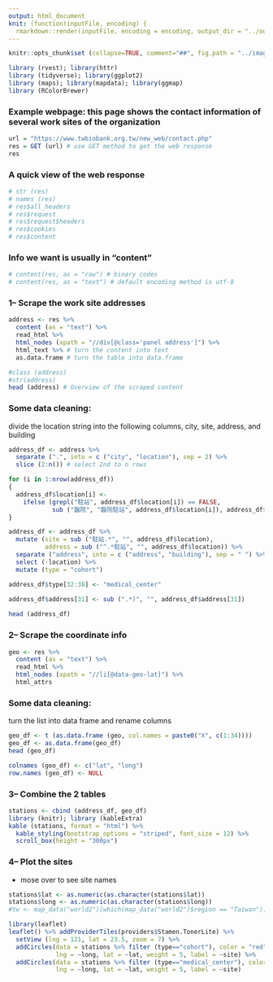 ```yaml
---
output: html_document
knit: (function(inputFile, encoding) {
  rmarkdown::render(inputFile, encoding = encoding, output_dir = "../output/") })
---
```


```r
knitr::opts_chunk$set (collapse=TRUE, comment="##", fig.path = "../images/", warning = FALSE)
```

```r
library (rvest); library(httr)
library (tidyverse); library(ggplot2)
library (maps); library(mapdata); library(ggmap)
library (RColorBrewer)
```

### Example webpage: this page shows the contact information of several work sites of the organization
```r
url = "https://www.twbiobank.org.tw/new_web/contact.php"
res = GET (url) # use GET method to get the web response
res
```

### A quick view of the web response
```r
# str (res)  
# names (res)
# res$all_headers
# res$request
# res$request$headers  
# res$cookies  
# res$content
```


### Info we want is usually in "content"
```r
# content(res, as = "raw") # binary codes
# content(res, as = "text") # default encoding method is utf-8
```

### 1-- Scrape the work site addresses
```r
address <- res %>% 
  content (as = "text") %>% 
  read_html %>% 
  html_nodes (xpath = "//div[@class='panel address']") %>% 
  html_text %>% # turn the content into text
  as.data.frame # turn the table into data.frame

#class (address)
#str(address)
head (address) # Overview of the scraped content
```

### Some data cleaning:    
divide the location string into the following columns, city, site, address, and building    
    
```r
address_df <- address %>% 
  separate (".", into = c ("city", "location"), sep = 2) %>% 
  slice (2:n()) # select 2nd to n rows

for (i in 1:nrow(address_df))
{
  address_df$location[i] <- 
    ifelse (grepl("駐站", address_df$location[i]) == FALSE, 
            sub ("醫院", "醫院駐站", address_df$location[i]), address_df$location[i])
}

address_df <- address_df %>% 
  mutate (site = sub ("駐站.*", "", address_df$location),
          address = sub ("^.*駐站", "", address_df$location)) %>% 
  separate ("address", into = c ("address", "building"), sep = " ") %>% 
  select (-location) %>% 
  mutate (type = "cohort") 

address_df$type[32:38] <- "medical_center"
  
address_df$address[31] <- sub (".*)", "", address_df$address[31])

head (address_df)
```

### 2-- Scrape the coordinate info
```r
geo <- res %>% 
  content (as = "text") %>% 
  read_html %>% 
  html_nodes (xpath = "//li[@data-geo-lat]") %>% 
  html_attrs 
```

### Some data cleaning:    
turn the list into data frame and rename columns    
    
```r
geo_df <- t (as.data.frame (geo, col.names = paste0("X", c(1:34)))) 
geo_df <- as.data.frame(geo_df)
head (geo_df)

colnames (geo_df) <- c("lat", "long")
row.names (geo_df) <- NULL
```

### 3-- Combine the 2 tables
```r
stations <- cbind (address_df, geo_df)
library (knitr); library (kableExtra)
kable (stations, format = "html") %>% 
  kable_styling(bootstrap_options = "striped", font_size = 12) %>%
  scroll_box(height = "300px")
```

### 4-- Plot the sites    
 * mose over to see site names   
    
```r
stations$lat <- as.numeric(as.character(stations$lat))
stations$long <- as.numeric(as.character(stations$long))
#tw <- map_data("world2")[which(map_data("world2")$region == "Taiwan"),]

library(leaflet)
leaflet() %>% addProviderTiles(providers$Stamen.TonerLite) %>% 
  setView (lng = 121, lat = 23.5, zoom = 7) %>% 
  addCircles(data = stations %>% filter (type=="cohort"), color = "red", 
             lng = ~long, lat = ~lat, weight = 5, label = ~site) %>%
  addCircles(data = stations %>% filter (type=="medical_center"), color = "blue",
             lng = ~long, lat = ~lat, weight = 5, label = ~site)
```

